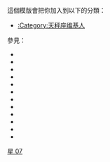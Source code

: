 {{Userbox
  |border-c=#4169E1
  |border-s=1
  |id=[[File:Libra.svg|30px|alt=]]
  |id-c=#4169E1
  |info=這個用戶的星座是'''[[天秤宮|天秤座]]'''。
  |info-c=#AFEEEE
  |info-s=10
  |usercategory=天秤座维基人
}}
<noinclude>
<p style="clear: both; padding-top: 2em">
這個模版會把你加入到以下的分類：
*[[:Category:天秤座维基人]]

參見：
*{{tl|User 星座：白羊座}}
*{{tl|User 星座：金牛座}}
*{{tl|User 星座：雙子座}}
*{{tl|User 星座：巨蟹座}}
*{{tl|User 星座：獅子座}}
*{{tl|User 星座：處女座}}
*{{tl|User 星座：天秤座}}
*{{tl|User 星座：天蠍座}}
*{{tl|User 星座：射手座}}
*{{tl|User 星座：摩羯座}}
*{{tl|User 星座：水瓶座}}
*{{tl|User 星座：雙魚座}}
</p>
[[Category:星座生肖用戶框模板|星 07]]
</noinclude>